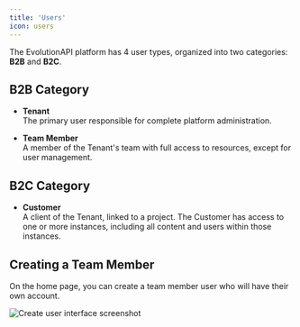 ```yaml
---
title: 'Users'
icon: users
---
```


The EvolutionAPI platform has 4 user types, organized into two categories: **B2B** and **B2C**.

## **B2B Category**

- **Tenant**  
  The primary user responsible for complete platform administration.

- **Team Member**  
  A member of the Tenant's team with full access to resources, except for user management.

## **B2C Category**

- **Customer**  
  A client of the Tenant, linked to a project. The Customer has access to one or more instances, including all content and users within those instances.

## **Creating a Team Member**

On the home page, you can create a team member user who will have their own account.

<img src="/images/started/createuser.png" alt="Create user interface screenshot" />